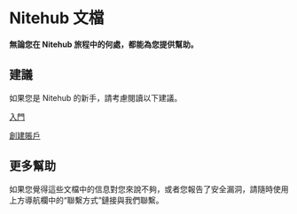 # Nitehub 文檔

**無論您在 Nitehub 旅程中的何處，都能為您提供幫助。**

## 建議

如果您是 Nitehub 的新手，請考慮閱讀以下建議。

[入門](/getting-started)

[創建賬戶](/account-create)

## 更多幫助

如果您覺得這些文檔中的信息對您來說不夠，或者您報告了安全漏洞，請隨時使用上方導航欄中的“聯繫方式”鏈接與我們聯繫。
